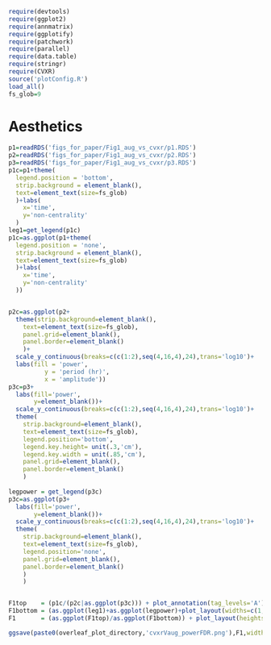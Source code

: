 ```r
require(devtools)
require(ggplot2)
require(annmatrix)
require(ggplotify)
require(patchwork)
require(parallel)
require(data.table)
require(stringr)
require(CVXR)
source('plotConfig.R')
load_all()
fs_glob=9

```
# Aesthetics
```r
p1=readRDS('figs_for_paper/Fig1_aug_vs_cvxr/p1.RDS')
p2=readRDS('figs_for_paper/Fig1_aug_vs_cvxr/p2.RDS')
p3=readRDS('figs_for_paper/Fig1_aug_vs_cvxr/p3.RDS')
p1c=p1+theme(
  legend.position = 'bottom',
  strip.background = element_blank(),
  text=element_text(size=fs_glob)
  )+labs(
    x='time',
    y='non-centrality'
  )
leg1=get_legend(p1c)
p1c=as.ggplot(p1+theme(
  legend.position = 'none',
  strip.background = element_blank(),
  text=element_text(size=fs_glob)
  )+labs(
    x='time',
    y='non-centrality'
  ))


p2c=as.ggplot(p2+
  theme(strip.background=element_blank(),
    text=element_text(size=fs_glob),
    panel.grid=element_blank(),
    panel.border=element_blank()
    )+
  scale_y_continuous(breaks=c(c(1:2),seq(4,16,4),24),trans='log10')+
  labs(fill = 'power',
          y = 'period (hr)',
          x = 'amplitude'))
p3c=p3+
  labs(fill='power',
       y=element_blank())+
  scale_y_continuous(breaks=c(c(1:2),seq(4,16,4),24),trans='log10')+
  theme(
    strip.background=element_blank(),
    text=element_text(size=fs_glob),
    legend.position='bottom',
    legend.key.height= unit(.3,'cm'),
    legend.key.width = unit(.85,'cm'),
    panel.grid=element_blank(),
    panel.border=element_blank()
    )
    
legpower = get_legend(p3c)
p3c=as.ggplot(p3+
  labs(fill='power',
       y=element_blank())+
  scale_y_continuous(breaks=c(c(1:2),seq(4,16,4),24),trans='log10')+
  theme(
    strip.background=element_blank(),
    text=element_text(size=fs_glob),
    legend.position='none',
    panel.grid=element_blank(),
    panel.border=element_blank()
    )
    )


F1top    = (p1c/(p2c|as.ggplot(p3c))) + plot_annotation(tag_levels='A')+plot_layout(heights=c(2,5)) & theme(plot.margin=margin(0,0,0,0))
F1bottom = (as.ggplot(leg1)+as.ggplot(legpower)+plot_layout(widths=c(1,1)))&theme(plot.margin=margin(0,0,0,0))
F1       = (as.ggplot(F1top)/as.ggplot(F1bottom)) + plot_layout(heights=c(20,1))

ggsave(paste0(overleaf_plot_directory,'cvxrVaug_powerFDR.png'),F1,width = 6,height=5,device='png',dpi=600)
```
